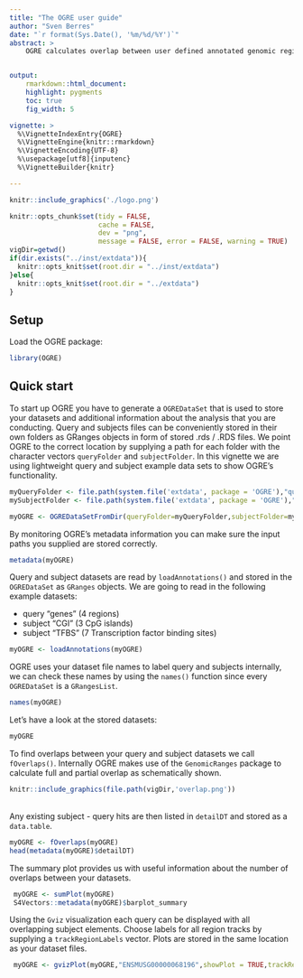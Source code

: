 ```yaml
---
title: "The OGRE user guide"
author: "Sven Berres"
date: "`r format(Sys.Date(), '%m/%d/%Y')`"
abstract: >
    OGRE calculates overlap between user defined annotated genomic region datasets. Any regions can be supplied such as public annotations (genes), genetic variation (SNPs, mutations), regulatory elements (TFBS, promoters, CpG islands) and basically all  types of NGS output from sequencing experiments. After overlap calculation, key numbers help analyse the extend of overlaps which can also be visualized at a genomic level. OGRE package version: `r packageVersion("OGRE")`


output:
    rmarkdown::html_document:
    highlight: pygments
    toc: true
    fig_width: 5

vignette: >
  %\VignetteIndexEntry{OGRE}
  %\VignetteEngine{knitr::rmarkdown}
  %\VignetteEncoding{UTF-8}
  %\usepackage[utf8]{inputenc}
  %\VignetteBuilder{knitr}

---
```

```r
knitr::include_graphics('./logo.png')
```

```r
knitr::opts_chunk$set(tidy = FALSE,
                      cache = FALSE,
                      dev = "png",
                      message = FALSE, error = FALSE, warning = TRUE)
vigDir=getwd()
if(dir.exists("../inst/extdata")){
  knitr::opts_knit$set(root.dir = "../inst/extdata")
}else{
  knitr::opts_knit$set(root.dir = "../extdata")
}
```	


## Setup

Load the OGRE package: 

```r
library(OGRE)

```
## Quick start

To start up OGRE you have to generate a `OGREDataSet` that is used to store your datasets and additional information about the analysis that you are conducting. Query and subjects files can be conveniently stored in their own folders as GRanges objects in form of stored .rds / .RDS files. We point OGRE to the correct location by supplying a path for each folder with the character vectors `queryFolder` and `subjectFolder`. In this vignette we are using lightweight query and subject example data sets to show OGRE's functionality.

```r
myQueryFolder <- file.path(system.file('extdata', package = 'OGRE'),"query")
mySubjectFolder <- file.path(system.file('extdata', package = 'OGRE'),"subject")

myOGRE <- OGREDataSetFromDir(queryFolder=myQueryFolder,subjectFolder=mySubjectFolder)
```
By monitoring OGRE's metadata information you can make sure the input paths you supplied are stored correctly.
```r
metadata(myOGRE)
```
Query and subject datasets are read by `loadAnnotations()` and stored in the `OGREDataSet` as `GRanges` objects.
We are going to read in the following example datasets:

* query "genes" (4 regions) 
* subject "CGI" (3 CpG islands)
* subject "TFBS" (7 Transcription factor binding sites) 
```r
myOGRE <- loadAnnotations(myOGRE)
```
OGRE uses your dataset file names to label query and subjects internally, we can check these names by using the `names()` function since every `OGREDataSet` is a `GRangesList`. 
```r
names(myOGRE)
```
Let's have a look at the stored datasets: 
```r
myOGRE
```
To find overlaps between your query and subject datasets we call `fOverlaps()`.
Internally OGRE makes use of the `GenomicRanges` package to calculate full and partial overlap as schematically shown.
<br />
```r
knitr::include_graphics(file.path(vigDir,'overlap.png'))
```
<br />
Any existing subject - query hits are then listed in `detailDT` and stored as a `data.table`.
```r
myOGRE <- fOverlaps(myOGRE)
head(metadata(myOGRE)$detailDT)
```


The summary plot provides us with useful information about the number of overlaps between your datasets. 
```r
 myOGRE <- sumPlot(myOGRE)
 S4Vectors::metadata(myOGRE)$barplot_summary
```
Using the `Gviz` visualization each query can be displayed with all overlapping subject elements. Choose labels for all region tracks by supplying a `trackRegionLabels` vector. Plots are stored in the same location as your dataset files.
```r
 myOGRE <- gvizPlot(myOGRE,"ENSMUSG00000068196",showPlot = TRUE,trackRegionLabels = setNames(c("name","ID","name"),c("genes","CGI","TFBS")))
```





